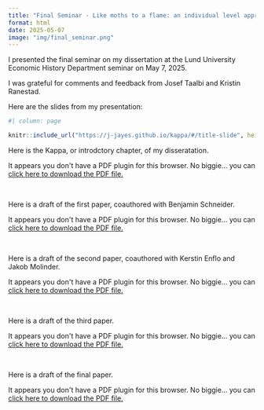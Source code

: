 ```yaml
---
title: "Final Seminar - Like moths to a flame: an individual level approach to technological change in 20th century Sweden"
format: html
date: 2025-05-07
image: "img/final_seminar.png"
---
```



I presented the final seminar on my dissertation at the Lund University Economic History Department seminar on May 7, 2025.

I was grateful for comments and feedback from Josef Taalbi and Kristin Ranestad. 

Here are the slides from my presentation:

```r
#| column: page

knitr::include_url("https://j-jayes.github.io/kappa/#/title-slide", height = "900")
```

Here is the Kappa, or introdctory chapter, of my disseratation. 

```{=html}
<object data="papers/00-kappa.pdf" type="application/pdf" width="100%" height="900" style="min-height:100vh;">
    <p>It appears you don't have a PDF plugin for this browser.
    No biggie... you can <a href="papers/00-kappa.pdf">click here to download the PDF file.</a></p>
</object>
```
<br>

Here is a draft of the first paper, coauthored with Benjamin Schneider.


```{=html}
<object data="papers/01-has-tech-destroyed-jobs.pdf" type="application/pdf" width="100%" height="900" style="min-height:100vh;">
    <p>It appears you don't have a PDF plugin for this browser.
    No biggie... you can <a href="papers/01-has-tech-destroyed-jobs.pdf">click here to download the PDF file.</a></p>
</object>
```
<br>

Here is a draft of the second paper, coauthored with Kerstin Enflo and Jakob Molinder.



```{=html}
<object data="papers/02-power-for-progress.pdf" type="application/pdf" width="100%" height="900" style="min-height:100vh;">
    <p>It appears you don't have a PDF plugin for this browser.
    No biggie... you can <a href="papers/02-power-for-progress.pdf">click here to download the PDF file.</a></p>
</object>
```
<br>

Here is a draft of the third paper.


```{=html}
<object data="papers/03-praise-the-people-or-praise-the-place.pdf" type="application/pdf" width="100%" height="900" style="min-height:100vh;">
    <p>It appears you don't have a PDF plugin for this browser.
    No biggie... you can <a href="papers/03-praise-the-people-or-praise-the-place.pdf">click here to download the PDF file.</a></p>
</object>
```
<br>

Here is a draft of the final paper. 

```{=html}
<object data="papers/04-technocrats-to-tycoons.pdf" type="application/pdf" width="100%" height="900" style="min-height:100vh;">
    <p>It appears you don't have a PDF plugin for this browser.
    No biggie... you can <a href="papers/04-technocrats-to-tycoons.pdf">click here to download the PDF file.</a></p>
</object>
```
